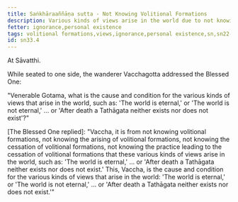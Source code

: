 ```yaml
---
title: Saṅkhāraaññāṇa sutta - Not Knowing Volitional Formations
description: Various kinds of views arise in the world due to not knowing volitional formations, the arising of volitional formations, the cessation of volitional formations, and the practice leading to the cessation of volitional formations.
fetter: ignorance,personal existence
tags: volitional formations,views,ignorance,personal existence,sn,sn22-34,sn33
id: sn33.4
---
```


At Sāvatthi.

While seated to one side, the wanderer Vacchagotta addressed the Blessed One:

"Venerable Gotama, what is the cause and condition for the various kinds of views that arise in the world, such as: 'The world is eternal,' or 'The world is not eternal,' ... or 'After death a Tathāgata neither exists nor does not exist'?"

[The Blessed One replied]: "Vaccha, it is from not knowing volitional formations, not knowing the arising of volitional formations, not knowing the cessation of volitional formations, not knowing the practice leading to the cessation of volitional formations that these various kinds of views arise in the world, such as: 'The world is eternal,' ... or 'After death a Tathāgata neither exists nor does not exist.' This, Vaccha, is the cause and condition for the various kinds of views that arise in the world: 'The world is eternal,' or 'The world is not eternal,' ... or 'After death a Tathāgata neither exists nor does not exist.'"